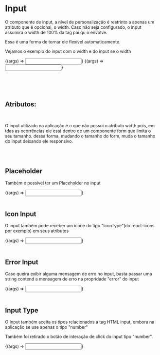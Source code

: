 
<Meta title="Componentes/Input" component={Input} />

# Input

O componente de input, a nível de personalização é restrinto a apenas um atributo que é opcional, o width.
Caso não seja configurado, o input assumirá o width de 100% da tag pai qu o envolve.

Essa é uma forma de tornar ele flexível automaticamente.

Vejamos o exemplo do input com o width e do input se o width

<Canvas>
  <Story
    name="Input"
    args={{
      label: "label",
      name: "name",
      width: "20rem",
    }}
  >
    {(args) => <Input register={useFormUtils().register} {...args} />}
  </Story>
</Canvas>

<Canvas>
  <Story
    name="Input No Width"
    args={{
      label: "label",
      name: "name",
    }}
  >
    {(args) => <Input {...args} />}
  </Story>
</Canvas>

<br />
<br />
<br />
<br />
<br />

## Atributos:

<ArgsTable of={Input} />

<br />

O input utilizado na aplicação é o que não possui o atributo width pois, em tdas as ocorrências ele está dentro de um componente form que limita o seu tamanho. dessa forma, mudando o tamanho do form, muda o tamanho do input deixando ele responsivo.

<br />
<br />

## Placeholder

Também é possível ter um Placeholder no input

<Canvas>
  <Story
    name="Input Placeholder"
    args={{
      label: "Input com Placeholder",
      name: "name",
      placeholder: "Digite aqui...",
      width: "20rem",
    }}
  >
    {(args) => <Input {...args} />}
  </Story>
</Canvas>

<br />
<br />

## Icon Input

O input também pode receber um ícone do tipo "IconType"(do react-icons por exemplo) em seus atributos

<Canvas>
  <Story
    name="Input Icon"
    args={{
      label: "Input com Ícone",
      name: "name",
      placeholder: "Digite aqui",
      width: "20rem",
    }}
  >
    {(args) => <Input icon={FaAngellist} {...args} />}
  </Story>
</Canvas>

<br />
<br />

## Error Input

Caso queira exibir alguma mensagem de erro no input, basta passar uma string contend a mensagem de erro na propridade "error" do input

<Canvas>
  <Story
    name="Input Error"
    args={{
      label: "label",
      name: "name",
      error: "Algo deu errado",
      placeholder: "Digite aqui",
      width: "20rem",
    }}
  >
    {(args) => <Input icon={FaAngellist} {...args} />}
  </Story>
</Canvas>

<br />
<br />

## Input Type

O Input também aceita os tipos relacionados a tag HTML input, embora na aplicação se use apenas o tipo "number"

Também foi retirado o botão de interação de click do input tipo "number".

<Canvas>
  <Story
    name="Input Type"
    args={{
      label: "label",
      name: "name",
      placeholder: "Digite um número",
      width: "20rem",
      type: "number",
    }}
  >
    {(args) => <Input icon={FaAngellist} {...args} />}
  </Story>
</Canvas>
